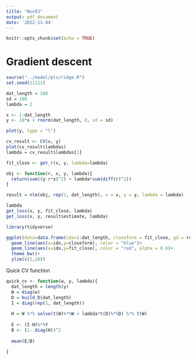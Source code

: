 ```yaml
---
title: "Nov03"
output: pdf_document
date: '2022-11-04'
---
```


```r
knitr::opts_chunk$set(echo = TRUE)
```



# Gradient descent

```r
source("../model/pls/ridge.R")
set.seed(11121)

dat_length = 100
sd = 100
lambda = 2

x <- 1:dat_length
y <- 10*x + rnorm(dat_length, 0, sd = sd)

plot(y, type = "l")
```

```r
cv_result <- CV(x, y)
plot(cv_result$lambdas)
lambda = cv_result$lambdas[1]
```


```r
fit_close <- get_r(x, y, lambda=lambda)
```


```r
obj <- function(r, x, y, lambda){
  return(sum((y-r*x)^2) + lambda*sum(diff(r)^2))
}

result = nlm(obj, rep(1, dat_length), x = x, y = y, lambda = lambda)
```

```r
lambda
get_loss(x, y, fit_close, lambda)
get_loss(x, y, result$estimate, lambda)
```

```r
library(tidyverse)

ggplot(data=data.frame(idx=1:dat_length, closeform = fit_close, gd = result$estimate), aes(x=idx))+
  geom_line(aes(x=idx,y=closeform), color = "blue")+
  geom_line(aes(x=idx,y=fit_close), color = "red", alpha = 0.6)+
  theme_bw()+
  ylim(c(1,20))

```

Quick CV function

```r

quick_cv <- function(w, y, lambda){
  dat_length = length(y)
  W = diag(w)
  D = build_D(dat_length)
  I = diag(rep(1, dat_length))
  
  H = W %*% solve(t(W)%*%W + lambda*t(D)%*%D) %*% t(W)
  
  E <- (I-H)%*%Y
  B <- (1- diag(H))^2
  
  mean(E/B)
  
}

```
